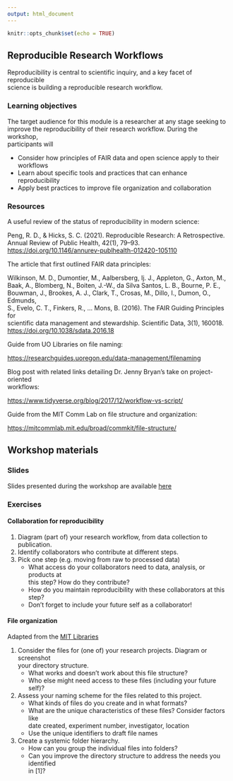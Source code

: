 ```yaml
---
output: html_document
---
```


```r
knitr::opts_chunk$set(echo = TRUE)
```

## Reproducible Research Workflows

Reproducibility is central to scientific inquiry, and a key facet of reproducible  
science is building a reproducible research workflow. 

### Learning objectives

The target audience for this module is a researcher at any stage seeking to  
improve the reproducibility of their research workflow. During the workshop,  
participants will 

- Consider how principles of FAIR data and open science apply to their workflows  
- Learn about specific tools and practices that can enhance reproducibility
- Apply best practices to improve file organization and collaboration

### Resources

<p class="text-success">
A useful review of the status of reproducibility in modern science:</p>  
  Peng, R. D., & Hicks, S. C. (2021). Reproducible Research: A Retrospective.  
  Annual Review of Public Health, 42(1), 79–93.  
  <https://doi.org/10.1146/annurev-publhealth-012420-105110>  

<p class="text-success">
The article that first outlined FAIR data principles:</p>  
Wilkinson, M. D., Dumontier, M., Aalbersberg, Ij. J., Appleton, G., Axton, M.,  
Baak, A., Blomberg, N., Boiten, J.-W., da Silva Santos, L. B., Bourne, P. E.,  
Bouwman, J., Brookes, A. J., Clark, T., Crosas, M., Dillo, I., Dumon, O., Edmunds,  
S., Evelo, C. T., Finkers, R., … Mons, B. (2016). The FAIR Guiding Principles for  
scientific data management and stewardship. Scientific Data, 3(1), 160018.  
<https://doi.org/10.1038/sdata.2016.18>  

<p class="text-success">
Guide from UO Libraries on file naming: </p>
<https://researchguides.uoregon.edu/data-management/filenaming>

<p class="text-success">
Blog post with related links detailing Dr. Jenny Bryan's take on project-oriented  
workflows: </p>
<https://www.tidyverse.org/blog/2017/12/workflow-vs-script/>

<p class="text-success">
Guide from the MIT Comm Lab on file structure and organization: </p>
<https://mitcommlab.mit.edu/broad/commkit/file-structure/>

## Workshop materials 

### Slides

Slides presented during the workshop are available [here](https://github.com/lillian-aoki/workshop_website/blob/master/slides/01_research_workflow.pdf)

### Exercises

#### Collaboration for reproducibility

1. Diagram (part of) your research workflow, from data collection to publication.  
2. Identify collaborators who contribute at different steps.  
3. Pick one step (e.g. moving from raw to processed data)
    - What access do your collaborators need to data, analysis, or products at  
    this step? How do they contribute?
    - How do you maintain reproducibility with these collaborators at this step?  
    - Don't forget to include your future self as a collaborator!

#### File organization

Adapted from the [MIT Libraries][]

[MIT Libraries]: https://www.dropbox.com/s/xx26a1onsu1qdpc/Worksheet_fileOrg.docx?dl=0

1. Consider the files for (one of) your research projects. Diagram or screenshot  
your directory structure.
    - What works and doesn't work about this file structure?
    - Who else might need access to these files (including your future self)?
2. Assess your naming scheme for the files related to this project.
    - What kinds of files do you create and in what formats?
    - What are the unique characteristics of these files? Consider factors like   
    date created, experiment number, investigator, location
    - Use the unique identifiers to draft file names
3. Create a systemic folder hierarchy.
    - How can you group the individual files into folders?
    - Can you improve the directory structure to address the needs you identified  
    in [1]?
